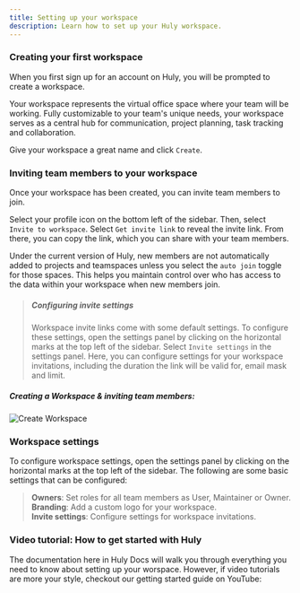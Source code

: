 ```yaml
---
title: Setting up your workspace
description: Learn how to set up your Huly workspace.
---
```



### Creating your first workspace

When you first sign up for an account on Huly, you will be prompted to create a workspace.

Your workspace represents the virtual office space where your team will be working. Fully customizable to your team's unique needs, your workspace serves as a central hub for communication, project planning, task tracking and collaboration.

Give your workspace a great name and click `Create`.

### Inviting team members to your workspace

Once your workspace has been created, you can invite team members to join.

Select your profile icon on the bottom left of the sidebar. Then, select `Invite to workspace`. Select `Get invite link` to reveal the invite link. From there, you can copy the link, which you can share with your team members.

Under the current version of Huly, new members are not automatically added to projects and teamspaces unless you select the `auto join` toggle for those spaces. This helps you maintain control over who has access to the data within your workspace when new members join.

> ##### Configuring invite settings
> 
> Workspace invite links come with some default settings. To configure these settings, open the settings panel by clicking on the horizontal marks at the top left of the sidebar. Select `Invite settings` in the settings panel. Here, you can configure settings for your workspace invitations, including the duration the link will be valid for, email mask and limit.

##### *Creating a Workspace & inviting team members:*
 <Image 
  src={createWorkspace} 
  alt='Create Workspace' 
  width={800}
  />
  
### Workspace settings

To configure workspace settings, open the settings panel by clicking on the horizontal marks at the top left of the sidebar. The following are some basic settings that can be configured:

> **Owners**: Set roles for all team members as User, Maintainer or Owner.  
> **Branding**: Add a custom logo for your workspace.  
> **Invite settings**: Configure settings for workspace invitations.

### Video tutorial: How to get started with Huly

The documentation here in Huly Docs will walk you through everything you need to know about setting up your worspace. However, if video tutorials are more your style, checkout our getting started guide on YouTube:

<YouTube id='g2i_TL5r2k4' />